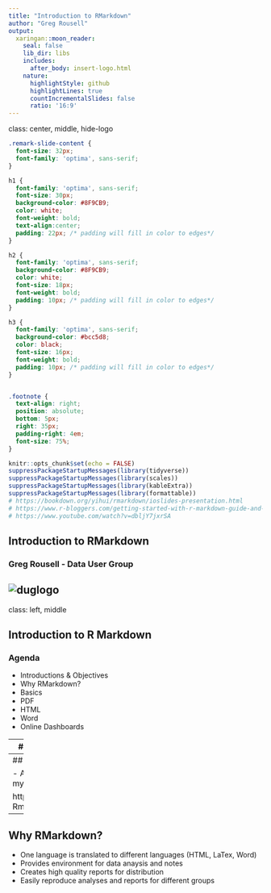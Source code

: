 ```yaml
---
title: "Introduction to RMarkdown"
author: "Greg Rousell"
output:
  xaringan::moon_reader:
    seal: false
    lib_dir: libs
    includes: 
      after_body: insert-logo.html
    nature:
      highlightStyle: github
      highlightLines: true
      countIncrementalSlides: false
      ratio: '16:9'
---
```


class: center, middle, hide-logo

```css

.remark-slide-content {
  font-size: 32px;
  font-family: 'optima', sans-serif;
}

h1 {
  font-family: 'optima', sans-serif;
  font-size: 30px;
  background-color: #8F9CB9;
  color: white;
  font-weight: bold;
  text-align:center;
  padding: 22px; /* padding will fill in color to edges*/
}

h2 {
  font-family: 'optima', sans-serif;
  background-color: #8F9CB9;
  color: white;
  font-size: 18px;
  font-weight: bold;
  padding: 10px; /* padding will fill in color to edges*/
}

h3 {
  font-family: 'optima', sans-serif;
  background-color: #bcc5d8;
  color: black;
  font-size: 16px;
  font-weight: bold;
  padding: 10px; /* padding will fill in color to edges*/
}


.footnote {
  text-align: right;
  position: absolute;
  bottom: 5px;
  right: 35px;
  padding-right: 4em;
  font-size: 75%;
}

```

```r
knitr::opts_chunk$set(echo = FALSE)
suppressPackageStartupMessages(library(tidyverse))
suppressPackageStartupMessages(library(scales))
suppressPackageStartupMessages(library(kableExtra))
suppressPackageStartupMessages(library(formattable))
# https://bookdown.org/yihui/rmarkdown/ioslides-presentation.html
# https://www.r-bloggers.com/getting-started-with-r-markdown-guide-and-cheatsheet/
# https://www.youtube.com/watch?v=dbljY7jxrSA
```

## Introduction to RMarkdown
### Greg Rousell - Data User Group

![duglogo](https://github.com/grousell/Intro-RMarkdown/blob/main/images/dugheader.jpg?raw=true)
---
class: left, middle

## Introduction to R Markdown
### Agenda

- Introductions & Objectives
- Why RMarkdown?
- Basics
- PDF
- HTML
- Word
- Online Dashboards

---
## Introductions & Objectives

- Name and organization
- Experience with R, RStudio
- What do you hope to get out of today

---
## GitHub

- All the materials are hosted on my GitHub page: 

https://github.com/grousell/Intro-Rmarkdown

---

## Why RMarkdown?

- One language is translated to different languages (HTML, LaTex, Word)
- Provides environment for data anaysis and notes
- Creates high quality reports for distribution 
- Easily reproduce analyses and reports for different groups